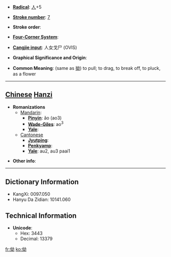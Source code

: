 * '''[[Wiktionary:Chinese radical index| Radical]]''': [[Wiktionary:Chinese radical index 人|人]]+5

* '''[[Wiktionary:Chinese total strokes index|Stroke number]]''': [[Wiktionary:Chinese total strokes index 7|7]]

* '''Stroke order''': 

* '''[[Wiktionary:Chinese four corner index|Four-Corner System]]''': 

* '''[[Wiktionary:Chinese Cangjie index|Cangjie input]]''': 人女戈尸 (OVIS)

* '''Graphical Significance and Origin''': 

* '''Common Meaning''': (same as [[拗]]) to pull; to drag, to break off, to pluck, as a flower

----

== [[Chinese]] [[Hanzi]] ==

* '''Romanizations'''
** [[Mandarin]]:
*** '''[[Pinyin]]''': ǎo (ao3)
*** '''[[Wade-Giles]]''': ao<sup>3</sup>
*** '''[[Yale]]''': 
**[[Cantonese]]
***'''[[Jyutping]]''':
***'''[[Penkyamp]]''': 
***'''[[Yale]]''': au2, au3 paai1

* '''Other info''': 

----

== Dictionary Information ==

* KangXi: 0097.050
* Hanyu Da Zidian: 10141.060

== Technical Information ==

* '''Unicode''':
** Hex: 3443
** Decimal: 13379

[[fr:㑃]]
[[ko:㑃]]